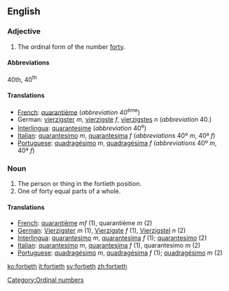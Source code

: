 ==English==

===Adjective===

# The ordinal form of the number [[forty]].

====Abbreviations====
40th, 40<sup>th</sup>

====Translations====

*[[French]]: [[quarantième]] (''abbreviation'' 40<sup>ème</sup>)
*German: [[vierzigster]] ''m'', [[vierzigste]] ''f'', [[vierzigstes]] ''n'' (''abbreviation'' 40.)
*[[Interlingua]]: [[quarantesime]] (''abbreviation'' 40<sup>e</sup>)
*[[Italian]]: [[quarantesimo]] ''m'', [[quarantesima]] ''f'' (''abbreviations'' 40º ''m'', 40ª ''f'')
*[[Portuguese]]: [[quadragésimo]] ''m'', [[quadragésima]] ''f'' (''abbreviations'' 40º ''m'', 40ª ''f'')

===Noun===

#The person or thing in the fortieth position.
#One of forty equal parts of a whole.

====Translations====

*[[French]]: [[quarantième]] ''mf'' (1), quarantième ''m'' (2)
*[[German]]: [[Vierzigster]] ''m'' (1), [[Vierzigste]] ''f'' (1), [[Vierzigstel]] ''n'' (2)
*[[Interlingua]]: [[quarantesimo]] ''m'', [[quarantesima]] ''f'' (1); [[quarantesimo]] (2)
*[[Italian]]: [[quarantesimo]] ''m'', [[quarantesima]] ''f'' (1), quarantesimo ''m'' (2)
*[[Portuguese]]: [[quadragésimo]] ''m'', [[quadragésima]] ''f'' (1); [[quadragésimo]] ''m'' (2)

[[Category:Ordinal numbers]]

[[ko:fortieth]]
[[it:fortieth]]
[[sv:fortieth]]
[[zh:fortieth]]